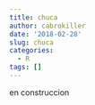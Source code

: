 ```yaml
---
title: chuca
author: cabrokiller
date: '2018-02-28'
slug: chuca
categories:
  - R
tags: []
---
```


en construccion